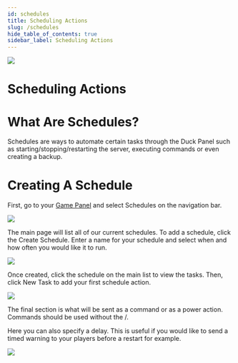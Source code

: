 ```yaml
---
id: schedules
title: Scheduling Actions
slug: /schedules
hide_table_of_contents: true
sidebar_label: Scheduling Actions
---
```



![](./image-1754217961619.png)

# Scheduling Actions

# What Are Schedules?
Schedules are ways to automate certain tasks through the Duck Panel such as starting/stopping/restarting the server, executing commands or even creating a backup.

# Creating A Schedule
First, go to your [Game Panel](https://panel.atbphosting.com/) and select Schedules on the navigation bar.

![](./image-1754217768171.png)

The main page will list all of our current schedules. To add a schedule, click the Create Schedule. Enter a name for your schedule and select when and how often you would like it to run.

![](./image-1754217820128.png) 

Once created, click the schedule on the main list to view the tasks. Then, click New Task to add your first schedule action.

![](./image-1754217865610.png)

The final section is what will be sent as a command or as a power action. Commands should be used without the /. 

Here you can also specify a delay. This is useful if you would like to send a timed warning to your players before a restart for example.

![](./image-1754217934567.png)
